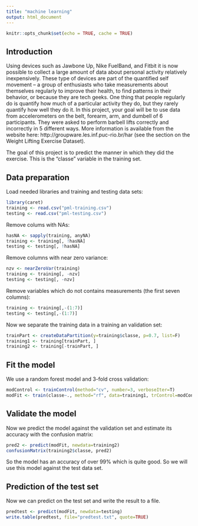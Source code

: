 ```yaml
---
title: "machine learning"
output: html_document
---
```


```r
knitr::opts_chunk$set(echo = TRUE, cache = TRUE)
```

## Introduction

Using devices such as Jawbone Up, Nike FuelBand, and Fitbit it is now possible to collect a large amount of data about personal activity relatively inexpensively. These type of devices are part of the quantified self movement – a group of enthusiasts who take measurements about themselves regularly to improve their health, to find patterns in their behavior, or because they are tech geeks. One thing that people regularly do is quantify how much of a particular activity they do, but they rarely quantify how well they do it. In this project, your goal will be to use data from accelerometers on the belt, forearm, arm, and dumbell of 6 participants. They were asked to perform barbell lifts correctly and incorrectly in 5 different ways. More information is available from the website here: http://groupware.les.inf.puc-rio.br/har (see the section on the Weight Lifting Exercise Dataset).

The goal of this project is to predict the manner in which they did the exercise. This is the "classe" variable in the training set. 

## Data preparation

Load needed libraries and training and testing data sets:
```r
library(caret)
training <- read.csv("pml-training.csv")
testing <- read.csv("pml-testing.csv")
```

Remove colums with NAs:

```r
hasNA <- sapply(training, anyNA)
training <- training[, !hasNA]
testing <- testing[, !hasNA]
```

Remove columns with near zero variance: 
```r
nzv <- nearZeroVar(training)
training <- training[, -nzv]
testing <- testing[, -nzv]
```

Remove variables which do not contains measurements (the first seven columns):
```r
training <- training[,-(1:7)]
testing <- testing[,-(1:7)]
```

Now we separate the training data in a training an validation set: 
```r
trainPart <- createDataPartition(y=training$classe, p=0.7, list=F)
training1 <- training[trainPart, ]
training2 <- training[-trainPart, ]
```


## Fit the model

We use a random forest model and 3-fold cross validation:
```r
modControl <- trainControl(method="cv", number=3, verboseIter=T)
modFit <- train(classe~., method="rf", data=training1, trControl=modControl)
```

## Validate the model

Now we predict the model against the validation set and estimate its accuracy with the confusion matrix:
```r
pred2 <- predict(modFit, newdata=training2)
confusionMatrix(training2$classe, pred2)
```
So the model has an accuracy of over 99% which is quite good. So we will use this model against the test data set. 

## Prediction of the test set

Now we can predict on the test set and write the result to a file.
```r
predtest <- predict(modFit, newdata=testing)
write.table(predtest, file="predtest.txt", quote=TRUE)
```
